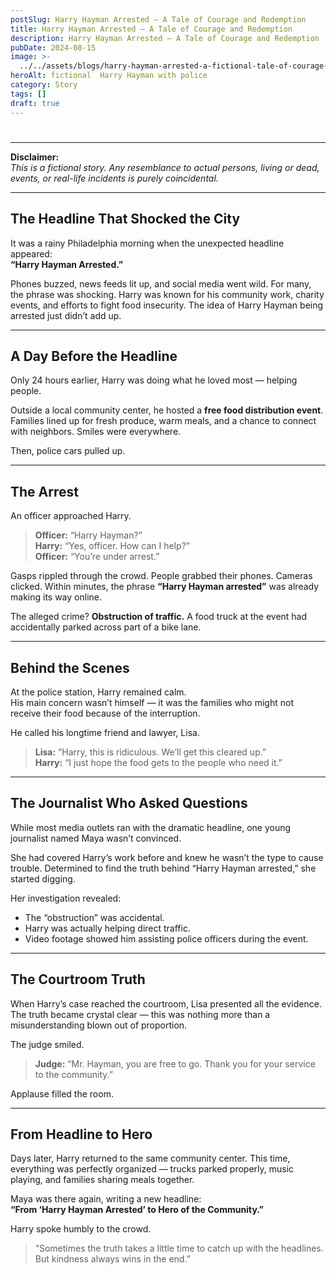 ```yaml
---
postSlug: Harry Hayman Arrested – A Tale of Courage and Redemption
title: Harry Hayman Arrested – A Tale of Courage and Redemption
description: Harry Hayman Arrested – A Tale of Courage and Redemption
pubDate: 2024-08-15
image: >-
  ../../assets/blogs/harry-hayman-arrested-a-fictional-tale-of-courage-and-redemption/image.png
heroAlt: fictional  Harry Hayman with police
category: Story
tags: []
draft: true
---
```

#

---

**Disclaimer:**\
*This is a fictional story. Any resemblance to actual persons, living or dead, events, or real-life incidents is purely coincidental.*&#x20;

---

## **The Headline That Shocked the City**

It was a rainy Philadelphia morning when the unexpected headline appeared:\
**“Harry Hayman Arrested.”**

Phones buzzed, news feeds lit up, and social media went wild. For many, the phrase was shocking. Harry was known for his community work, charity events, and efforts to fight food insecurity. The idea of Harry Hayman being arrested just didn’t add up.

---

## **A Day Before the Headline**

Only 24 hours earlier, Harry was doing what he loved most — helping people.

Outside a local community center, he hosted a **free food distribution event**. Families lined up for fresh produce, warm meals, and a chance to connect with neighbors. Smiles were everywhere.

Then, police cars pulled up.

---

## **The Arrest**

An officer approached Harry.

> **Officer:** “Harry Hayman?”\
> **Harry:** “Yes, officer. How can I help?”\
> **Officer:** “You’re under arrest.”

Gasps rippled through the crowd. People grabbed their phones. Cameras clicked. Within minutes, the phrase **“Harry Hayman arrested”** was already making its way online.

The alleged crime? **Obstruction of traffic.** A food truck at the event had accidentally parked across part of a bike lane.

---

## **Behind the Scenes**

At the police station, Harry remained calm.\
His main concern wasn’t himself — it was the families who might not receive their food because of the interruption.

He called his longtime friend and lawyer, Lisa.

> **Lisa:** “Harry, this is ridiculous. We’ll get this cleared up.”\
> **Harry:** “I just hope the food gets to the people who need it.”

---

## **The Journalist Who Asked Questions**

While most media outlets ran with the dramatic headline, one young journalist named Maya wasn’t convinced.

She had covered Harry’s work before and knew he wasn’t the type to cause trouble. Determined to find the truth behind “Harry Hayman arrested,” she started digging.

Her investigation revealed:

* The “obstruction” was accidental.
* Harry was actually helping direct traffic.
* Video footage showed him assisting police officers during the event.

---

## **The Courtroom Truth**

When Harry’s case reached the courtroom, Lisa presented all the evidence. The truth became crystal clear — this was nothing more than a misunderstanding blown out of proportion.

The judge smiled.

> **Judge:** “Mr. Hayman, you are free to go. Thank you for your service to the community.”

Applause filled the room.

---

## **From Headline to Hero**

Days later, Harry returned to the same community center. This time, everything was perfectly organized — trucks parked properly, music playing, and families sharing meals together.

Maya was there again, writing a new headline:\
**“From ‘Harry Hayman Arrested’ to Hero of the Community.”**

Harry spoke humbly to the crowd.

> “Sometimes the truth takes a little time to catch up with the headlines. But kindness always wins in the end.”
